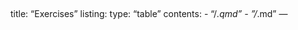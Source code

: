 <!-- vim: set ft=markdown: -->
---
title: "Exercises"
listing:
  type: "table"
  contents:
    - "/*.qmd"
    - "/*.md"
---

